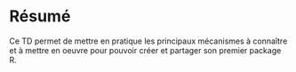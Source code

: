 # Résumé {.unnumbered}

Ce TD permet de mettre en pratique les principaux mécanismes à connaître et à mettre en oeuvre pour pouvoir créer et partager son premier package R.

